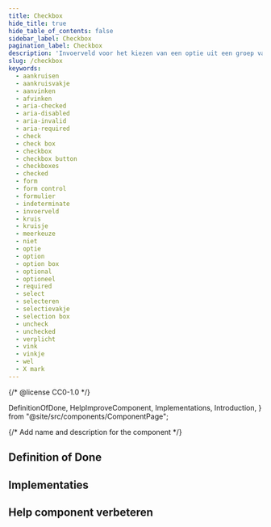 ```yaml
---
title: Checkbox
hide_title: true
hide_table_of_contents: false
sidebar_label: Checkbox
pagination_label: Checkbox
description: 'Invoerveld voor het kiezen van een optie uit een groep van opties, of om te kiezen tussen "wel" of "niet".'
slug: /checkbox
keywords:
  - aankruisen
  - aankruisvakje
  - aanvinken
  - afvinken
  - aria-checked
  - aria-disabled
  - aria-invalid
  - aria-required
  - check
  - check box
  - checkbox
  - checkbox button
  - checkboxes
  - checked
  - form
  - form control
  - formulier
  - indeterminate
  - invoerveld
  - kruis
  - kruisje
  - meerkeuze
  - niet
  - optie
  - option
  - option box
  - optional
  - optioneel
  - required
  - select
  - selecteren
  - selectievakje
  - selection box
  - uncheck
  - unchecked
  - verplicht
  - vink
  - vinkje
  - wel
  - X mark
---
```


{/* @license CC0-1.0 */}

  DefinitionOfDone,
  HelpImproveComponent,
  Implementations,
  Introduction,
} from "@site/src/components/ComponentPage";

{/* Add name and description for the component */}


<Introduction component={component} headingLevel={1} description={description} />

## Definition of Done

<DefinitionOfDone component={component} headingLevel={3} />

## Implementaties

<Implementations component={component} headingLevel={3} />

## Help component verbeteren

<HelpImproveComponent component={component} headingLevel={3} />
